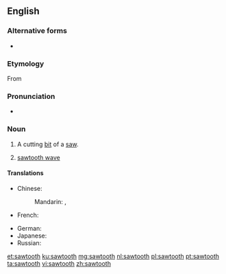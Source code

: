 ==English==

===Alternative forms===
* {{l|en|saw tooth}}

===Etymology===
From {{compound|saw|tooth|lang=en}}

===Pronunciation===
* {{rhymes|uːθ|lang=en}}

===Noun===
{{en-noun|sawteeth|sawtooths}}

# {{context|plural "sawteeth"|lang=en}} A cutting [[bit]] of a [[saw]].
# {{context|plural "sawtooths"|lang=en}} [[sawtooth wave]]

====Translations====
{{trans-top|cutting bit of a saw}}
* Chinese:
*: Mandarin: {{t|cmn|[[鋸]][[齒]]|sc=Hani}}, {{t|cmn|[[锯]][[齿]]|tr=jùchǐ|sc=Hani}}
* French: {{t|fr|[[dent]] [[de]] [[scie]]|m}}
{{trans-mid}}
* German: {{t|de|Sägezahn|m}}
* Japanese: {{t|ja|[[鋸|のこぎり]][[歯]]|tr=のこぎりは, nokogiri ha|sc=Jpan}}
* Russian: {{t|ru|[[зуб]] [[пила|пилы]]|m|tr=zub pilý|sc=Cyrl}}
{{trans-bottom}}

{{trans-see|sawtooth wave}}

[[et:sawtooth]]
[[ku:sawtooth]]
[[mg:sawtooth]]
[[nl:sawtooth]]
[[pl:sawtooth]]
[[pt:sawtooth]]
[[ta:sawtooth]]
[[vi:sawtooth]]
[[zh:sawtooth]]
